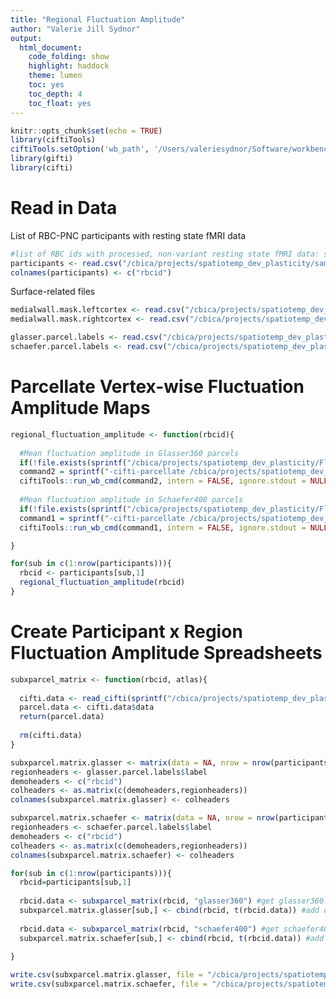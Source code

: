 ```yaml
---
title: "Regional Fluctuation Amplitude"
author: "Valerie Jill Sydnor"
output:
  html_document:
    code_folding: show
    highlight: haddock
    theme: lumen
    toc: yes
    toc_depth: 4
    toc_float: yes
---
```


```r
knitr::opts_chunk$set(echo = TRUE)
library(ciftiTools)
ciftiTools.setOption('wb_path', '/Users/valeriesydnor/Software/workbench/')
library(gifti)
library(cifti)
```

# Read in Data

List of RBC-PNC participants with resting state fMRI data
```r
#list of RBC ids with processed, non-variant resting state fMRI data: ses-PNC1_task-rest_acq-singleband_space-fsLR_den-91k, N = 1374
participants <- read.csv("/cbica/projects/spatiotemp_dev_plasticity/sample_info/PNC/PNC_timeseries_processed.txt", header=F) 
colnames(participants) <- c("rbcid") 
```

Surface-related files
```r
medialwall.mask.leftcortex <- read.csv("/cbica/projects/spatiotemp_dev_plasticity/Maps/parcellations/surface/medialwall.mask.leftcortex.csv", header = F, colClasses = c("logical")) #left cortex medial wall mask
medialwall.mask.rightcortex <- read.csv("/cbica/projects/spatiotemp_dev_plasticity/Maps/parcellations/surface/medialwall.mask.rightcortex.csv", header = F, colClasses = c("logical")) #right cortex medial wall mask

glasser.parcel.labels <- read.csv("/cbica/projects/spatiotemp_dev_plasticity/Maps/parcellations/surface/glasser360_regionlist.csv", header = T) #glasser parcel names in order of surface data
schaefer.parcel.labels <- read.csv("/cbica/projects/spatiotemp_dev_plasticity/Maps/parcellations/surface/schaefer400_regionlist.csv", header = T) #schaefer parcel names in order of surface data
```

# Parcellate Vertex-wise Fluctuation Amplitude Maps

```r
regional_fluctuation_amplitude <- function(rbcid){
  
  #Mean fluctuation amplitude in Glasser360 parcels
  if(!file.exists(sprintf("/cbica/projects/spatiotemp_dev_plasticity/FluctuationAmplitude/PNC/%1$s/%1$s_fsLR_alff_glasser360.pscalar.nii", rbcid))){
  command2 = sprintf("-cifti-parcellate /cbica/projects/spatiotemp_dev_plasticity/FluctuationAmplitude/PNC/%1$s/%1$s_ses-PNC1_task-rest_acq-singleband_space-fsLR_den-91k_desc-alff_den-91k_bold.dtseries.nii /cbica/projects/spatiotemp_dev_plasticity/Maps/parcellations/surface/glasser_space-fsLR_den-32k_desc-atlas.dlabel.nii COLUMN /cbica/projects/spatiotemp_dev_plasticity/FluctuationAmplitude/PNC/%1$s/%1$s_fsLR_alff_glasser360.pscalar.nii", rbcid)
  ciftiTools::run_wb_cmd(command2, intern = FALSE, ignore.stdout = NULL, ignore.stderr = NULL)}
  
  #Mean fluctuation amplitude in Schaefer400 parcels
  if(!file.exists(sprintf("/cbica/projects/spatiotemp_dev_plasticity/FluctuationAmplitude/PNC/%1$s/%1$s_fsLR_alff_schaefer400.pscalar.nii", rbcid))){
  command1 = sprintf("-cifti-parcellate /cbica/projects/spatiotemp_dev_plasticity/FluctuationAmplitude/PNC/%1$s/%1$s_ses-PNC1_task-rest_acq-singleband_space-fsLR_den-91k_desc-alff_den-91k_bold.dtseries.nii /cbica/projects/spatiotemp_dev_plasticity/Maps/parcellations/surface/Schaefer2018_400Parcels_17Networks_order.dlabel.nii COLUMN /cbica/projects/spatiotemp_dev_plasticity/FluctuationAmplitude/PNC/%1$s/%1$s_fsLR_alff_schaefer400.pscalar.nii", rbcid)
  ciftiTools::run_wb_cmd(command1, intern = FALSE, ignore.stdout = NULL, ignore.stderr = NULL)}

}
```

```r
for(sub in c(1:nrow(participants))){
  rbcid <- participants[sub,1]
  regional_fluctuation_amplitude(rbcid)
}
```

# Create Participant x Region Fluctuation Amplitude Spreadsheets

```r
subxparcel_matrix <- function(rbcid, atlas){
  
  cifti.data <- read_cifti(sprintf("/cbica/projects/spatiotemp_dev_plasticity/FluctuationAmplitude/PNC/%1$s/%1$s_fsLR_alff_%2$s.pscalar.nii", rbcid, atlas))
  parcel.data <- cifti.data$data
  return(parcel.data)
  
  rm(cifti.data)
}
```

```r
subxparcel.matrix.glasser <- matrix(data = NA, nrow = nrow(participants), ncol = 361)
regionheaders <- glasser.parcel.labels$label
demoheaders <- c("rbcid")
colheaders <- as.matrix(c(demoheaders,regionheaders))
colnames(subxparcel.matrix.glasser) <- colheaders

subxparcel.matrix.schaefer <- matrix(data = NA, nrow = nrow(participants), ncol = 401)
regionheaders <- schaefer.parcel.labels$label
demoheaders <- c("rbcid")
colheaders <- as.matrix(c(demoheaders,regionheaders))
colnames(subxparcel.matrix.schaefer) <- colheaders

for(sub in c(1:nrow(participants))){
  rbcid=participants[sub,1]
  
  rbcid.data <- subxparcel_matrix(rbcid, "glasser360") #get glasser360 regional fluctuation amplitude for this participant
  subxparcel.matrix.glasser[sub,] <- cbind(rbcid, t(rbcid.data)) #add data to study spreadsheet
  
  rbcid.data <- subxparcel_matrix(rbcid, "schaefer400") #get schaefer400 regional fluctuation amplitude for this participant
  subxparcel.matrix.schaefer[sub,] <- cbind(rbcid, t(rbcid.data)) #add data to study spreadsheet
  
}
```
```r
write.csv(subxparcel.matrix.glasser, file = "/cbica/projects/spatiotemp_dev_plasticity/FluctuationAmplitude/PNC/fluctuationamplitude_subxregion_glasser360.csv", row.names = F, quote = F)
write.csv(subxparcel.matrix.schaefer, file = "/cbica/projects/spatiotemp_dev_plasticity/FluctuationAmplitude/PNC/fluctuationamplitude_subxregion_schaefer400.csv", row.names = F, quote = F)
```